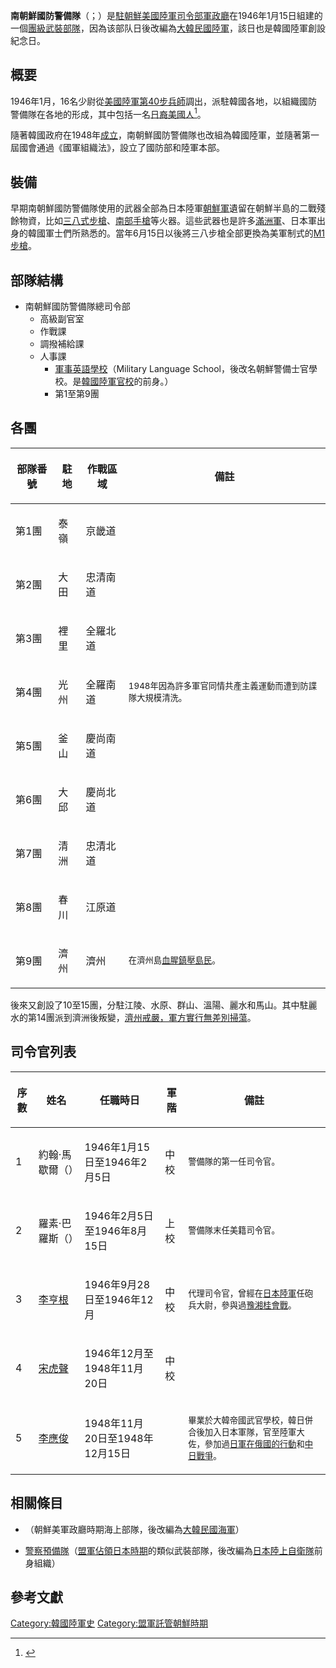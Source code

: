 {{refimprove|time=2016-11-15T22:41:52+00:00}}
'''南朝鮮國防警備隊'''（{{kor|諺=남조선국방경비대|漢=南朝鮮國防警備隊|羅=|名=南}}；{{lang-en|South Korean Constabulary of Police Reserve}}）是[[駐朝鮮美國陸軍司令部軍政廳|駐朝鮮美國陸軍司令部軍政廳]]在1946年1月15日組建的一個[[團_(軍隊)|團級]][[武裝部隊|武裝部隊]]，因為该部队日後改編為[[大韓民國陸軍|大韓民國陸軍]]，該日也是韓國陸軍創設紀念日。

== 概要 ==
1946年1月，16名少尉從[[美國陸軍第40步兵師|美國陸軍第40步兵師]]調出，派駐韓國各地，以組織國防警備隊在各地的形成，其中包括一名[[日裔美國人|日裔美國人]]<ref>{{Cite book|title=Fighting on the Brink: Defense of the Pusan Perimeter|last=Ent|first=Uzal W.|publisher=Turner Publishing Company|year=February 1998|isbn=1-56311-209-4|location=Paducah, KY|pages=21}}</ref>。

隨著韓國政府在1948年[[大韓民國制憲國會議員選舉|成立]]，南朝鮮國防警備隊也改組為韓國陸軍，並隨著第一屆國會通過《國軍組織法》，設立了國防部和陸軍本部。

== 裝備 ==
早期南朝鮮國防警備隊使用的武器全部為日本陸軍[[朝鮮軍_(日本陸軍)|朝鮮軍]]遺留在朝鮮半島的二戰殘餘物資，比如[[三八式步枪|三八式步槍]]、[[十四年式手槍|南部手槍]]等火器。這些武器也是許多[[滿洲國軍|滿洲軍]]、日本軍出身的韓國軍士們所熟悉的。當年6月15日以後將三八步槍全部更換為美軍制式的[[M1加兰德步枪|M1步槍]]。

== 部隊結構 ==
* 南朝鮮國防警備隊總司令部
** 高級副官室
** 作戰課
** 調撥補給課
** 人事課
*** [[軍事英語學校|軍事英語學校]]（Military Language School，後改名朝鮮警備士官學校。是[[大韓民國陸軍官校|韓國陸軍官校]]的前身。）
*** 第1至第9團

== 各團 ==
{| class="wikitable"
!部隊番號
!駐地
!作戰區域
!備註
|-
|第1團
|泰嶺
|京畿道
|
|-
|第2團
|大田
|忠清南道
|
|-
|第3團
|裡里
|全羅北道
|
|-
|第4團
|光州
|全羅南道
|<small>1948年因為許多軍官同情共產主義運動而遭到防諜隊大規模清洗。</small>
|-
|第5團
|釜山
|慶尚南道
|
|-
|第6團
|大邱
|慶尚北道
|
|-
|第7團
|清洲
|忠清北道
|
|-
|第8團
|春川
|江原道
|
|-
|第9團
|濟州
|濟州
|<small>在濟州島[[濟州四·三事件|血腥鎮壓島民]]。</small>
|}
後來又創設了10至15團，分駐江陵、水原、群山、溫陽、麗水和馬山。其中駐麗水的第14團派到濟洲後叛變，[[濟州四·三事件|濟州戒嚴，軍方實行無差別掃蕩]]。

== 司令官列表 ==
{| class="wikitable"
!序數
!姓名
!任職時日
!軍階
!備註
|-
|1
|約翰·馬歇爾（{{lang|en|John. T. Marshall}}）
|1946年1月15日至1946年2月5日
|中校
|<small>警備隊的第一任司令官。</small>
|-
|2
|羅素·巴羅斯（{{lang|en|Russell D. Barros}}）
|1946年2月5日至1946年8月15日
|上校
|<small>警備隊末任美籍司令官。</small>
|-
|3
|[[李亨根|李亨根]]
|1946年9月28日至1946年12月
|中校
|<small>代理司令官，曾經在[[大日本帝國陸軍|日本陸軍]]任砲兵大尉，參與過[[豫湘桂会战|豫湘桂會戰]]。</small>
|-
|4
|[[宋虎聲|宋虎聲]]
|1946年12月至1948年11月20日
|中校
|
|-
|5
|[[李應俊|李應俊]]
|1948年11月20日至1948年12月15日
|
|<small>畢業於大韓帝國武官學校，韓日併合後加入日本軍隊，官至陸軍大佐，參加過[[西伯利亚干涉|日軍在俄國的行動]]和[[中国抗日战争|中日戰爭]]。</small>
|}

==相關條目==
*{{Link-ko|南朝鮮海岸警備隊|남조선해안경비대}}（朝鮮美軍政廳時期海上部隊，後改編為[[大韓民國海軍|大韓民國海軍]]）
*[[警察預備隊|警察預備隊]]（[[盟軍佔領日本時期|盟軍佔領日本時期]]的類似武裝部隊，後改編為[[日本陸上自衛隊|日本陸上自衛隊]]前身組織{{Link-ja|保安隊|保安隊}}）

== 參考文獻 ==
[[Category:韓國陸軍史|Category:韓國陸軍史]]
[[Category:盟軍託管朝鮮時期|Category:盟軍託管朝鮮時期]]